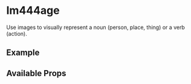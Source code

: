 

<Meta title="Components/Image/Intro" component={ImageWET} />

# Im444age

Use images to visually represent a noun (person, place, thing) or a verb (action).

## Example

<Canvas>
  <ImageWET
    src="https://media.istockphoto.com/photos/very-closeup-view-of-amazing-domestic-pet-in-mirror-round-fashion-is-picture-id1281804798?b=1&k=20&m=1281804798&s=170667a&w=0&h=HIWbeaP_cQSngCz7l9t3xwyE2eyzVgIy3K6xIqPhJQA="
    roundedCircle
  />
</Canvas>

## Available Props

<ArgsTable />

